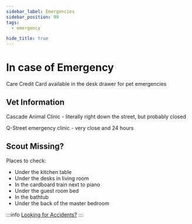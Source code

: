 ```yaml
---
sidebar_label: Emergencies
sidebar_position: 99
tags:
  - emergency

hide_title: true
---
```


# In case of Emergency

Care Credit Card available in the desk drawer for pet emergencies <i class="fa-solid fa-cat"></i>

## Vet Information

Cascade Animal Clinic - literally right down the street, but probably closed

Q-Street emergency clinic - very close and 24 hours

## Scout Missing?

Places to check:

- Under the kitchen table
- Under the desks in living room
- In the cardboard train next to piano
- Under the guest room bed
- In the bathtub
- Under the back of the master bedroom

:::info [Looking for Accidents?](/docs/house/accidents)
:::
